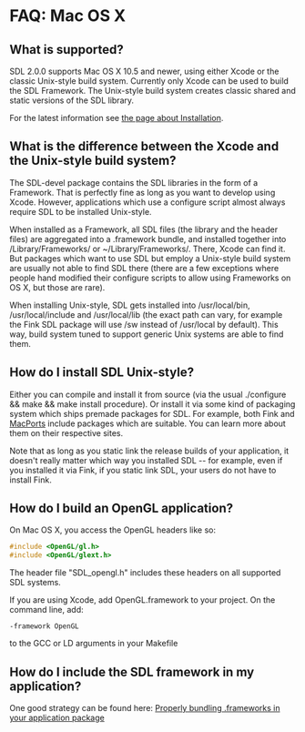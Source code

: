 = FAQ: Mac OS X =

== What is supported? ==
SDL 2.0.0 supports Mac OS X 10.5 and newer, using either Xcode or the classic Unix-style build system. Currently only Xcode can be used to build the SDL Framework. The Unix-style build system creates classic shared and static versions of the SDL library.

For the latest information see <!-- http://hg.libsdl.org/SDL/file/default/docs/README-platforms.md --> [[Installation|the page about Installation]].

== What is the difference between the Xcode and the Unix-style build system? ==
The SDL-devel package contains the SDL libraries in the form of a Framework. That is perfectly fine as long as you want to develop using Xcode. However, applications which use a configure script almost always require SDL to be installed Unix-style.

When installed as a Framework, all SDL files (the library and the header files) are aggregated into a .framework bundle, and installed together into /Library/Frameworks/ or ~/Library/Frameworks/. There, Xcode can find it. But packages which want to use SDL but employ a Unix-style build system are usually not able to find SDL there (there are a few exceptions where people hand modified their configure scripts to allow using Frameworks on OS X, but those are rare).

When installing Unix-style, SDL gets installed into /usr/local/bin, /usr/local/include and /usr/local/lib (the exact path can vary, for example the Fink SDL package will use /sw instead of /usr/local by default). This way, build system tuned to support generic Unix systems are able to find them.

== How do I install SDL Unix-style? ==
Either you can compile and install it from source (via the usual ./configure && make && make install procedure). Or install it via some kind of packaging system which ships premade packages for SDL. For example, both Fink and [http://www.macports.org/ MacPorts] include packages which are suitable. You can learn more about them on their respective sites.

Note that as long as you static link the release builds of your application, it doesn't really matter which way you installed SDL -- for example, even if you installed it via Fink, if you static link SDL, your users do not have to install Fink.


== How do I build an OpenGL application? ==
On Mac OS X, you access the OpenGL headers like so:

<syntaxhighlight lang='c'>
#include <OpenGL/gl.h>
#include <OpenGL/glext.h>
</syntaxhighlight>

The header file "SDL_opengl.h" includes these headers on all supported SDL systems.

If you are using Xcode, add OpenGL.framework to your project. On the command line, add:

<code>-framework OpenGL</code>

to the GCC or LD arguments in your Makefile

== How do I include the SDL framework in my application? ==
One good strategy can be found here:  [http://overooped.com/post/42240519/properly-bundling-frameworks-in-your-application Properly bundling .frameworks in your application package]
